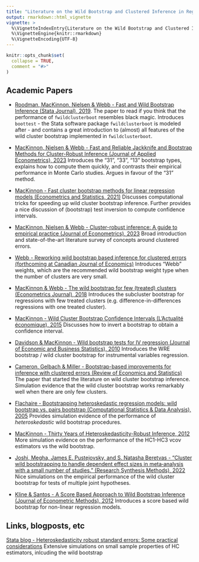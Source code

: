 ```yaml
---
title: "Literature on the Wild Bootstrap and Clustered Inference in Regression Models"
output: rmarkdown::html_vignette
vignette: >
  %\VignetteIndexEntry{Literature on the Wild Bootstrap and Clustered Inference in Regression Models}
  %\VignetteEngine{knitr::rmarkdown}
  %\VignetteEncoding{UTF-8}
---
```


```r
knitr::opts_chunk$set(
  collapse = TRUE,
  comment = "#>"
)
```

## Academic Papers

+ [Roodman, MacKinnon, Nielsen & Webb - Fast and Wild Bootstrap Inference (Stata Journal), 2019](https://journals.sagepub.com/doi/pdf/10.1177/1536867X19830877). The paper to read if you think that the performance of `fwildclusterboot` resembles black magic. Introduces `boottest` - the Stata software package `fwildclusterboot` is modeled after - and contains a great introduction to (almost) all features of the wild cluster bootstrap implemented in `fwildclusterboot`. 

+ [MacKinnon, Nielsen & Webb - Fast and Reliable Jackknife and Bootstrap
Methods for Cluster-Robust Inference (Journal of Applied Econometrics), 2023](https://arxiv.org/pdf/2301.04527.pdf) Introduces the "31", "33", "13" bootstrap types, explains how to compute them quickly, and contrasts their empirical performance in Monte Carlo studies. Argues in favour of the "31" method. 

+ [MacKinnon - Fast cluster bootstrap methods for linear regression models (Econometrics and Statistics, 2021)](https://www.econstor.eu/bitstream/10419/247206/1/qed-wp-1465.pdf) Discusses computational tricks for speeding up wild cluster bootstrap inference. Further provides a nice discussion of (bootstrap) test inversion to compute confidence intervals. 

+ [MacKinnon, Nielsen & Webb - Cluster-robust inference: A guide to empirical practice (Journal of Econometrics), 2023](https://www.sciencedirect.com/science/article/pii/S0304407622000781) Broad introduction and state-of-the-art literature survey of concepts around clustered errors.

+ [Webb - Reworking wild bootstrap based inference for clustered errors (forthcoming at Canadian Journal of Economics)](https://ideas.repec.org/p/qed/wpaper/1315.html) Introduces "Webb" weights, which are the recommended wild bootstrap weight type when the number of clusters are very small. 

+ [MacKinnon & Webb -  The wild bootstrap for few (treated) clusters (Econometrics Journal), 2018](https://academic.oup.com/ectj/article-abstract/21/2/114/5078969) Introduces the subcluster bootstrap for regressions with few treated clusters (e.g. difference-in-differences regressions with one treated cluster).

+ [MacKinnon - Wild Cluster Bootstrap Confidence Intervals (L'Actualité économique), 2015](https://www.erudit.org/en/journals/ae/1900-v1-n1-ae02507/1036912ar.pdf) Discusses how to invert a bootstrap to obtain a confidence interval.

+ [Davidson & MacKinnon - Wild bootstrap tests for IV regression (Journal of Economic and Business Statistics), 2010](https://www.tandfonline.com/doi/abs/10.1198/jbes.2009.07221) Introduces the WRE bootstrap / wild cluster bootstrap for instrumental variables regression.

+ [Cameron, Gelbach & Miller - Bootstrap-based improvements for inference with clustered errors (Review of Economics and Statistics)](https://www.nber.org/system/files/working_papers/t0344/t0344.pdf) The paper that started the literature on wild cluster bootstrap inference. Simulation evidence that the wild cluster bootstrap works remarkably well when there are only few clusters. 

+ [Flachaire - Bootstrapping heteroskedastic regression models: wild bootstrap vs. pairs bootstrap (Computational Statistics & Data Analysis), 2005](https://shs.hal.science/file/index/docid/175910/filename/Flachaire_03a.pdf) Provides simulation evidence of the performance of *heteroskedastic* wild bootstrap procedures. 

+ [MacKinnon - Thirty Years of Heteroskedasticity-Robust Inference, 2012](https://www.econ.queensu.ca/sites/econ.queensu.ca/files/qed_wp_1268.pdf) More simulation evidence on the performance of the HC1-HC3 vcov estimators vs the wild bootstrap.

+ [Joshi, Megha, James E. Pustejovsky, and S. Natasha Beretvas - "Cluster wild bootstrapping to handle dependent effect sizes in meta‐analysis with a small number of studies." (Research Synthesis Methods), 2022](https://onlinelibrary.wiley.com/doi/abs/10.1002/jrsm.1554) Nice simulations on the empirical performance of the wild cluster bootstrap for tests of multiple joint hypotheses. 
 
+ [Kline & Santos - A Score Based Approach to Wild Bootstrap Inference (Journal of Econometric Methods), 2012](https://www.nber.org/system/files/working_papers/w16127/w16127.pdf) Introduces a score based wild bootstrap for non-linear regression models. 

## Links, blogposts, etc

[Stata blog - Heteroskedasticity robust standard errors: Some practical considerations](https://blog.stata.com/2022/10/06/heteroskedasticity-robust-standard-errors-some-practical-considerations/) Extensive simulations on small sample properties of HC estimators, inlcuding the wild bootstrap



